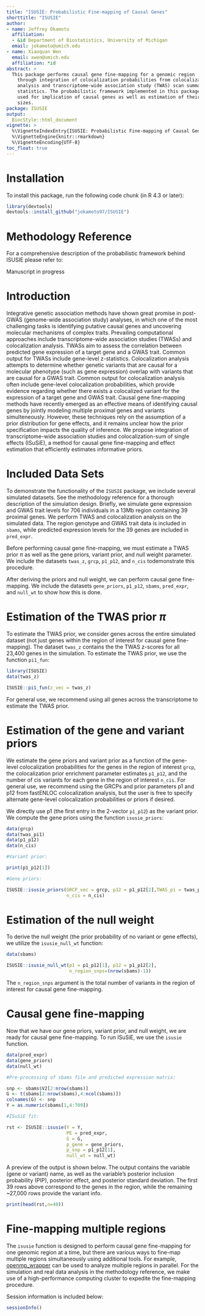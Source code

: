 ```yaml
---
title: "ISUSIE: Probabilistic Fine-mapping of Causal Genes"
shorttitle: "ISUSIE"
author:
- name: Jeffrey Okamoto
  affiliation: 
  - &id Department of Biostatistics, University of Michigan
  email: jokamoto@umich.edu
- name: Xiaoquan Wen
  email: xwen@umich.edu
  affiliation: *id
abstract: >
  This package performs causal gene fine-mapping for a genomic region
    through integration of colocalization probabilities from colocalization
    analysis and transcriptome-wide association study (TWAS) scan summary 
    statistics. The probabilistic framework implemented in this package can be 
    used for implication of causal genes as well as estimation of their effect 
    sizes.
package: ISUSIE
output: 
  BiocStyle::html_document
vignette: >
  %\VignetteIndexEntry{ISUSIE: Probabilistic Fine-mapping of Causal Genes}
  %\VignetteEngine{knitr::rmarkdown}
  %\VignetteEncoding{UTF-8}  
toc_float: true
---
```


# Installation

To install this package, run the following code chunk (in R 4.3 or later):

```r
library(devtools)
devtools::install_github("jokamoto97/ISUSIE")
```

# Methodology Reference

For a comprehensive description of the probabilistic framework behind ISUSIE 
please refer to: 

Manuscript in progress

# Introduction

Integrative genetic association methods have shown great promise in post-GWAS
(genome-wide association study) analyses, in which one of the most challenging 
tasks is identifying putative causal genes and uncovering molecular mechanisms 
of complex traits. Prevailing computational approaches include 
transcriptome-wide association studies (TWASs) and colocalization analysis. 
TWASs aim to assess the correlation between predicted gene expression of a 
target gene and a GWAS trait. Common output for TWASs include gene-level 
z-statistics. Colocalization analysis attempts to determine whether genetic 
variants that are causal for a molecular phenotype (such as gene expression) 
overlap with variants that are causal for a GWAS trait. Common output for 
colocalization analysis often include gene-level colocalization probabilities,
which provide evidence regarding whether there exists a colocalized variant 
for the expression of a target gene and GWAS trait. Causal gene fine-mapping 
methods have recently emerged as an effective means of identifying causal
genes by jointly modeling multiple proximal genes and variants simulteneously. 
However, these techniques rely on the assumption of a prior distribution for 
gene effects, and it remains unclear how the prior specification impacts the 
quality of inference. We propose integration of transcriptome-wide association 
studies and colocalization-sum of single effects (ISuSiE), a method for causal 
gene fine-mapping and effect estimation that efficiently estimates informative 
priors. 

# Included Data Sets

To demonstrate the functionality of the `ISUSIE` package, we include several 
simulated datasets. See the methodology reference for a thorough description of 
the simulation design. Briefly, we simulate gene expression and GWAS trait 
levels for 706 individuals in a 13Mb region containing 39 proximal genes.
We perform TWAS and colocalization analysis on the simulated data. The 
region genotype and GWAS trait data is included in `sbams`, while predicted 
expression levels for the 39 genes are included in `pred_expr`.

Before performing causal gene fine-mapping, we must 
estimate a TWAS prior $\pi$ as well as the gene priors, variant prior, and null 
weight parameter. We include the datasets `twas_z`, `grcp`, `p1_p12`, and 
`n_cis` todemonstrate this procedure. 

After deriving the priors and null weight, we can perform causal gene 
fine-mapping. We include the datasets `gene_priors`, `p1_p12`, `sbams`,
`pred_expr`, and `null_wt` to show how this is done.

# Estimation of the TWAS prior $\pi$

To estimate the TWAS prior, we consider genes across the entire simulated 
dataset (not just genes within the region of interest for causal gene 
fine-mapping). The dataset `twas_z` contains the the TWAS z-scores for all
23,400 genes in the simulation. To estimate the TWAS prior, we use the function
`pi1_fun`:

```r
library(ISUSIE)
data(twas_z)

ISUSIE::pi1_fun(z_vec = twas_z)
```

For general use, we recommend using all genes across the transcriptome to 
estimate the TWAS prior. 

# Estimation of the gene and variant priors

We estimate the gene priors and variant prior as a function of the gene-level
colocalization probabilities for the genes in the region of interest `grcp`,
the colocalization prior enrichment parameter estimates `p1_p12`, and the 
number of cis variants for each gene in the region of interest `n_cis`. 
For general use, we recommend using the GRCPs and prior parameters p1 and p12 
from fastENLOC colocalization analysis, but the user is free to specify 
alternate gene-level colocalization probabilities or priors if desired.

We directly use p1 (the first entry in the 2-vector `p1_p12`) as the variant 
prior. We compute the gene priors using the function `isusie_priors`:

```r
data(grcp)
data(twas_pi1)
data(p1_p12)
data(n_cis)

#Variant prior:

print(p1_p12[1])

#Gene priors:

ISUSIE::isusie_priors(GRCP_vec = grcp, p12 = p1_p12[2],TWAS_pi = twas_pi1,
                      n_cis = n_cis)

```

# Estimation of the null weight 

To derive the null weight (the prior probability of no variant or gene effects),
we utilize the `isusie_null_wt` function:

```r
data(sbams)

ISUSIE::isusie_null_wt(p1 = p1_p12[1], p12 = p1_p12[2], 
                       n_region_snps=(nrow(sbams)-1))
```

The `n_region_snps` argument is the total number of variants in the region of
interest for causal gene fine-mapping.

# Causal gene fine-mapping

Now that we have our gene priors, variant prior, and null weight, we are ready
for causal gene fine-mapping. To run ISuSiE, we use the `isusie` function.

```r
data(pred_expr)
data(gene_priors)
data(null_wt)

#Pre-processing of sbams file and predicted expression matrix:

snp <- sbams$V2[2:nrow(sbams)]
G <- t(sbams[2:nrow(sbams),4:ncol(sbams)])
colnames(G) <- snp
Y = as.numeric(sbams[1,4:709])

#ISuSiE fit:

rst <- ISUSIE::isusie(Y = Y, 
                      PE = pred_expr, 
                      G = G, 
                      p_gene = gene_priors,
                      p_snp = p1_p12[1],
                      null_wt = null_wt)

```

A preview of the output is shown below. The output contains the variable 
(gene or variant) name, as well as the variable's posterior inclusion 
probability (PIP), posterior effect, and posterior standard deviation.
The first 39 rows above correspond to the genes in the region, while the 
remaining ~27,000 rows provide the variant info.

```r
print(head(rst,n=40))
```

# Fine-mapping multiple regions 

The `isusie` function is designed to perform causal gene fine-mapping for one
genomic region at a time, but there are various ways to fine-map multiple 
regions simultaneously using additional tools. For example, [openmp_wrapper](https://github.com/xqwen/openmp_wrapper) can be used to 
analyze multiple regions in parallel. For the simulation and real data analysis
in the methodology reference, we make use of a high-performance computing 
cluster to expedite the fine-mapping procedure.


Session information is included below:

```r
sessionInfo()
```
